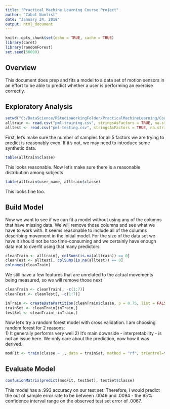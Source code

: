 ---
title: "Practical Machine Learning Course Project"
author: "Cabot Nunlist"
date: "January 24, 2018"
output: html_document
---
```{r setup, include=FALSE}
knitr::opts_chunk$set(echo = TRUE, cache = TRUE)
library(caret)
library(randomForest)
set.seed(50000)
```

## Overview
This document does prep and fits a model to a data set of motion sensors in an effort to be able to predict whether a user is performing an exercise correctly.


## Exploratory Analysis

```{r Load Data}
setwd("C:/DataScience/RStudioWorkingFolder/PracticalMachineLearning/CourseProject")
alltrain <- read.csv("pml-training.csv", stringsAsFactors = TRUE, na.strings = c("NA", "#DIV/0!", ""))
alltest <- read.csv("pml-testing.csv", stringsAsFactors = TRUE, na.strings = c("NA", "#DIV/0!", ""))
```

First, let's make sure the number of samples for all 5 factors we are trying to predict is reasonably 
even.  If it's not, we may need to introduce some synthetic data.

```{r Examine Distribution of Value to Predict}
table(alltrain$classe)
```

This looks reasonable.  Now let's make sure there is a reasonable distribution among subjects

```{r Examine Distribution of users relative to output class}
table(alltrain$user_name, alltrain$classe)
```

This looks fine too.  

## Build Model

Now we want to see if we can fit a model without using any of the columns that have missing data.  We will remove those columns and see what we have to work with.  It seems reasonable to include all of the columns describing movement in the initial model.  For the size of the data set we have it should not be too time-consuming and we certainly have enough data not to overfit using that many predictors.

```{r Clean Data}
cleanTrain <- alltrain[, colSums(is.na(alltrain)) == 0]
cleanTest <- alltest[, colSums(is.na(alltest)) == 0]
colnames(cleanTrain)
```

We still have a few features that are unrelated to the actual movements being measured, so we will remove those next

```{r Clean Data Part 2}
cleanTrain <- cleanTrain[, -c(1:7)]
cleanTest <- cleanTest[, -c(1:7)]

inTrain <- createDataPartition(cleanTrain$classe, p = 0.75, list = FALSE)
trainSet <- cleanTrain[inTrain,]
testSet <- cleanTrain[-inTrain,]
```

Now let's try a random forest model with cross validation.  I am choosing random forest for 2 reasons:  
1) It generally performs very well
2) It's main downside - interpretability - is not an issue here.  We only care about the prediction, now how it was derived.

```{r Run Random Forest model }
modFit <- train(classe ~ ., data = trainSet, method = "rf", trControl=trainControl(method="cv", number = 5), prox=TRUE, allowParallel = TRUE)
```


## Evaluate Model

```{r Run generated model on test set }
confusionMatrix(predict(modFit, testSet), testSet$classe)
```

This model has a .993 accuracy on our test set.  Therefore, I would predict the out of sample error
rate to be between .0046 and .0094 - the 95% confidence interval range on the observed test set error of .0067.  

